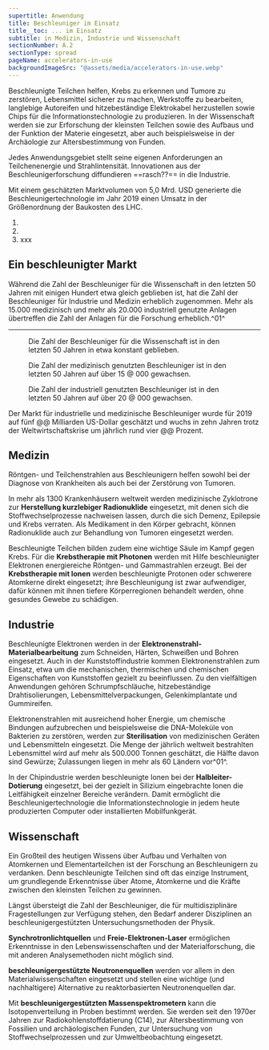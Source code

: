 ```yaml
---
supertitle: Anwendung
title: Beschleuniger im Einsatz
title__toc: ... im Einsatz
subtitle: in Medizin, Industrie und Wissenschaft
sectionNumber: A.2
sectionType: spread
pageName: accelerators-in-use
backgroundImageSrc: "@assets/media/accelerators-in-use.webp"
---
```


<div class="spread--left spread-area--intro">

Beschleunigte Teilchen helfen, Krebs zu erkennen und Tumore zu zerstören, Lebensmittel sicherer zu machen, Werkstoffe zu bearbeiten, langlebige Autoreifen und hitzebeständige Elektrokabel herzustellen sowie Chips für die Informationstechnologie zu produzieren. In der Wissenschaft werden sie zur Erforschung der kleinsten Teilchen sowie des Aufbaus und der Funktion der Materie eingesetzt, aber auch beispielsweise in der Archäologie zur Altersbestimmung von Funden.

Jedes Anwendungsgebiet stellt seine eigenen Anforderungen an Teilchenenergie und Strahlintensität. Innovationen aus der Beschleunigerforschung diffundieren ==rasch??== in die Industrie.

Mit einem geschätzten Marktvolumen von 5,0 Mrd. USD generierte die Beschleunigertechnologie im Jahr 2019 einen Umsatz in der Größenordnung der Baukosten des LHC.

</div>

<div class="spread--left spread-area--references">

1. <BibRef citeKey="doyle_mcdaniel_etal__2019__future" />
2. <BibRef citeKey="eucard2__2017__applications" />
3. xxx

</div>

<div class="spread--left spread-area--c-3">

## Ein beschleunigter Markt

Während die Zahl der Beschleuniger für die Wissenschaft in den letzten 50 Jahren mit einigen Hundert etwa gleich geblieben ist, hat die Zahl der Beschleuniger für Industrie und Medizin erheblich zugenommen. Mehr als 15.000 medizinisch und mehr als 20.000 industriell genutzte Anlagen übertreffen die Zahl der Anlagen für die Forschung erheblich.^01^

---

<figure>

<progress-chart dimension="accelerators_in_use__science" />

<caption>

Die Zahl der Beschleuniger für die Wissenschaft ist in den letzten 50 Jahren in etwa konstant geblieben.

</caption>

</figure>

<figure>

<progress-chart dimension="accelerators_in_use__medicine" />

<caption>

Die Zahl der medizinisch genutzten Beschleuniger ist in den letzten 50 Jahren auf über 15 @ 000 gewachsen.

</caption>

</figure>

<figure>

<progress-chart dimension="accelerators_in_use__industry" />

<caption>

Die Zahl der industriell genutzten Beschleuniger ist in den letzten 50 Jahren auf über 20 @ 000 gewachsen.

</caption>

</figure>

Der Markt für industrielle und medizinische Beschleuniger wurde für 2019 auf fünf @@ Milliarden US-Dollar geschätzt und wuchs in zehn Jahren trotz der Weltwirtschaftskrise um jährlich rund vier @@ Prozent.

</div>

<div class="spread--right spread-area--c-1">

## Medizin

Röntgen- und Teilchenstrahlen aus Beschleunigern helfen sowohl bei der Diagnose von Krankheiten als auch bei der Zerstörung von Tumoren.

In mehr als 1300 Krankenhäusern weltweit werden medizinische Zyklotrone zur **Herstellung kurzlebiger Radionuklide** eingesetzt, mit denen sich die Stoffwechselprozesse nachweisen lassen, durch die sich Demenz, Epilepsie und Krebs verraten. Als Medikament in den Körper gebracht, können Radionuklide auch zur Behandlung von Tumoren eingesetzt werden.

Beschleunigte Teilchen bilden zudem eine wichtige Säule im Kampf gegen Krebs. Für die **Krebstherapie mit Photonen** werden mit Hilfe beschleunigter Elektronen energiereiche Röntgen- und Gammastrahlen erzeugt. Bei der **Krebstherapie mit Ionen** werden beschleunigte Protonen oder schwerere Atomkerne direkt eingesetzt; ihre Beschleunigung ist zwar aufwendiger, dafür können mit ihnen tiefere Körperregionen behandelt werden, ohne gesundes Gewebe zu schädigen.

</div>

<div class="spread--right spread-area--c-2">

## Industrie

Beschleunigte Elektronen werden in der **Elektronenstrahl-Materialbearbeitung** zum Schneiden, Härten, Schweißen und Bohren eingesetzt. Auch in der Kunststoffindustrie kommen Elektronenstrahlen zum Einsatz, etwa um die mechanischen, thermischen und chemischen Eigenschaften von Kunststoffen gezielt zu beeinflussen. Zu den vielfältigen Anwendungen gehören Schrumpfschläuche, hitzebeständige Drahtisolierungen, Lebensmittelverpackungen, Gelenkimplantate und Gummireifen.

Elektronenstrahlen mit ausreichend hoher Energie, um chemische Bindungen aufzubrechen und beispielsweise die DNA-Moleküle von Bakterien zu zerstören, werden zur **Sterilisation** von medizinischen Geräten und Lebensmitteln eingesetzt. Die Menge der jährlich weltweit bestrahlten Lebensmittel wird auf mehr als 500.000 Tonnen geschätzt, die Hälfte davon sind Gewürze; Zulassungen liegen in mehr als 60 Ländern vor^01^.

In der Chipindustrie werden beschleunigte Ionen bei der **Halbleiter-Dotierung** eingesetzt, bei der gezielt in Silizium eingebrachte Ionen die Leitfähigkeit einzelner Bereiche verändern. Damit ermöglicht die Beschleunigertechnologie die Informationstechnologie in jedem heute produzierten Computer oder installierten Mobilfunkgerät.

</div>

<div class="spread--right spread-area--c-3 ">

## Wissenschaft

Ein Großteil des heutigen Wissens über Aufbau und Verhalten von Atomkernen und Elementarteilchen ist der Forschung an Beschleunigern zu verdanken. Denn beschleunigte Teilchen sind oft das einzige Instrument, um grundlegende Erkenntnisse über Atome, Atomkerne und die Kräfte zwischen den kleinsten Teilchen zu gewinnen.

Längst übersteigt die Zahl der Beschleuniger, die für multidisziplinäre Fragestellungen zur Verfügung stehen, den Bedarf anderer Disziplinen an beschleunigergestützten Untersuchungsmethoden der Physik.

**Synchrotronlichtquellen** und **Freie-Elektronen-Laser** ermöglichen Erkenntnisse in den Lebenswissenschaften und der Materialforschung, die mit anderen Analysemethoden nicht möglich sind.

**beschleunigergestützte Neutronenquellen** werden vor allem in den Materialwissenschaften eingesetzt und stellen eine wichtige (und nachhaltigere) Alternative zu reaktorbasierten Neutronenquellen dar.

Mit **beschleunigergestützten Massenspektrometern** kann die Isotopenverteilung in Proben bestimmt werden. Sie werden seit den 1970er Jahren zur Radiokohlenstoffdatierung (C14), zur Altersbestimmung von Fossilien und archäologischen Funden, zur Untersuchung von Stoffwechselprozessen und zur Umweltbeobachtung eingesetzt.

</div>

<div class="spread--right spread--table">

<accelerators-in-use-table />

</div>
